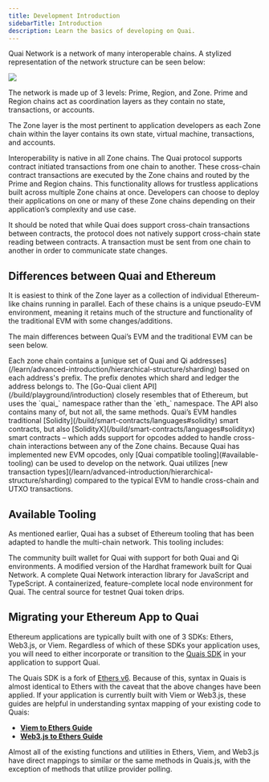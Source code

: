 ```yaml
---
title: Development Introduction
sidebarTitle: Introduction
description: Learn the basics of developing on Quai.
---
```


Quai Network is a network of many interoperable chains. A stylized representation of the network structure can be seen below:

<Frame>
	<img src='/images/HierarchicalStructure.jpg' />
</Frame>

The network is made up of 3 levels: Prime, Region, and Zone. Prime and Region chains act as coordination layers as they contain no state, transactions, or accounts.

The Zone layer is the most pertinent to application developers as each Zone chain within the layer contains its own state, virtual machine, transactions, and accounts.

Interoperability is native in all Zone chains. The Quai protocol supports contract initiated transactions from one chain to another. These cross-chain contract transactions are executed by the Zone chains and routed by the Prime and Region chains. This functionality allows for trustless applications built across multiple Zone chains at once. Developers can choose to deploy their applications on one or many of these Zone chains depending on their application’s complexity and use case.

It should be noted that while Quai does support cross-chain transactions between contracts, the protocol does not natively support cross-chain state reading between contracts. A transaction must be sent from one chain to another in order to communicate state changes.

## Differences between Quai and Ethereum

It is easiest to think of the Zone layer as a collection of individual Ethereum-like chains running in parallel. Each of these chains is a unique pseudo-EVM environment, meaning it retains much of the structure and functionality of the traditional EVM with some changes/additions.

The main differences between Quai’s EVM and the traditional EVM can be seen below.

<AccordionGroup>
	<Accordion title='Address Sharding'>
		Each zone chain contains a [unique set of Quai and Qi addresses](/learn/advanced-introduction/hierarchical-structure/sharding) based on
		each address's prefix. The prefix denotes which shard and ledger the address belongs to.
	</Accordion>
	<Accordion title='API Methods and Namespace'>
		The [Go-Quai client API](/build/playground/introduction) closely resembles that of Ethereum, but uses the `quai_` namespace rather than
		the `eth_` namespace. The API also contains many of, but not all, the same methods.
	</Accordion>
	<Accordion title='Interoperability Opcodes'>
		Quai’s EVM handles traditional [Solidity](/build/smart-contracts/languages#solidity) smart contracts, but also
		[SolidityX](/build/smart-contracts/languages#solidityx) smart contracts – which adds support for opcodes added to handle cross-chain
		interactions between any of the Zone chains.
	</Accordion>
	<Accordion title='Available Tooling'>
		Because Quai has implemented new EVM opcodes, only [Quai compatible tooling](#available-tooling) can be used to develop on the network.
	</Accordion>
	<Accordion title='Transaction Types'>
		Quai utilizes [new transaction types](/learn/advanced-introduction/hierarchical-structure/sharding) compared to the typical EVM to
		handle cross-chain and UTXO transactions.
	</Accordion>
</AccordionGroup>

## Available Tooling

As mentioned earlier, Quai has a subset of Ethereum tooling that has been adapted to handle the multi-chain network. This tooling includes:

<CardGroup>
	<Card
		title='Pelagus Wallet'
		icon='wallet'
    href='https://pelaguswallet.io/'
	>
		The community built wallet for Quai with support for both Quai and Qi environments.
	</Card>
	<Card
		title='Hardhat'
		icon='helmet-safety'
    href='https://github.com/dominant-strategies/hardhat-example'
	>
		A modified version of the Hardhat framework built for Quai Network.
	</Card>
	<Card
		title='Quais SDK'
		icon='screwdriver-wrench'
		href='/sdk/introduction'
	>
		A complete Quai Network interaction library for JavaScript and TypeScript.
	</Card>
	<Card
		title='Local Node Runner'
		icon='terminal'
	>
		A containerized, feature-complete local node environment for Quai.
	</Card>
	<Card
		title='Testnet Faucet'
		icon='faucet'
		href='https://faucet.quai.network/'
	>
		The central source for testnet Quai token drips.
	</Card>
</CardGroup>

## Migrating your Ethereum App to Quai

Ethereum applications are typically built with one of 3 SDKs: Ethers, Web3.js, or Viem. Regardless of which of these SDKs your application uses, you will need to either incorporate or transition to the [Quais SDK](https://www.npmjs.com/package/quais) in your application to support Quai.

The Quais SDK is a fork of [Ethers v6](https://docs.ethers.org/v6/). Because of this, syntax in Quais is almost identical to Ethers with the caveat that the above changes have been applied. If your application is currently built with Viem or Web3.js, these guides are helpful in understanding syntax mapping of your existing code to Quais:

- [**Viem to Ethers Guide**](https://viem.sh/docs/ethers-migration)
- [**Web3.js to Ethers Guide**](https://docs.ethers.org/v5/migration/web3/)

Almost all of the existing functions and utilities in Ethers, Viem, and Web3.js have direct mappings to similar or the same methods in Quais.js, with the exception of methods that utilize provider polling.
